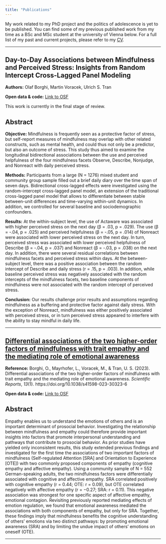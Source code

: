 ```yaml
---
title: "Publications"
---
```


My work related to my PhD project and the politics of adolescence is yet to be published. You can find some of my previous published work from my time as a BSc and MSc student at the university of Vienna below. For a full list of my past and current projects, please refer to my [CV](../cv).

----

## Day-to-Day Associations between Mindfulness and Perceived Stress: Insights from Random Intercept Cross-Lagged Panel Modeling

**Authors:** Olaf Borghi, Martin Voracek, Ulrich S. Tran

**Open data & code:** [Link to OSF](https://osf.io/7tnwq/?view_only=be9770d36cd245dcacee84c9ce8b600d)

This work is currently in the final stage of review. 

::: {.callout-note}
## Abstract

**Objective:** Mindfulness is frequently seen as a protective factor of stress, but self-report measures of mindfulness may overlap with other related constructs, such as mental health, and could thus not only be a predictor, but also an outcome of stress. This study thus aimed to examine the longitudinal bidirectional associations between the use and perceived helpfulness of the four mindfulness facets Observe, Describe, Nonjudge, and Nonreact with daily perceived stress. 

**Methods:** Participants from a large (N = 1276) mixed student and community group sample filled out a brief daily diary over the time span of seven days. Bidirectional cross-lagged effects were investigated using the random-intercept cross-lagged panel model, an extension of the traditional cross-lagged panel model that allows to differentiate between stable between-unit differences and time-varying within-unit dynamics. In addition, we controlled for several baseline and sociodemographic confounders.

**Results:** At the within-subject level, the use of Actaware was associated with higher perceived stress on the next day (β = .03, p = .029). The use (β = -.04, p = .025) and perceived helpfulness (β = -.05, p = .014) of Nonreact were associated with lower perceived stress on the next day. In turn, perceived stress was associated with lower perceived helpfulness of Describe (β = -.04, p = .037) and Nonreact (β = -.03, p = .038) on the next day. In addition, there were several residual correlations between mindfulness facets and perceived stress within days. At the between-subject level, there was a positive association between the random intercept of Describe and daily stress (r = .15, p = .003). In addition, while baseline perceived stress was negatively associated with the random intercepts of the mindfulness facets, two baseline components of mindfulness were not associated with the random intercept of perceived stress. 

**Conclusion:** Our results challenge prior results and assumptions regarding mindfulness as a buffering and protective factor against daily stress. With the exception of Nonreact, mindfulness was either positively associated with perceived stress, or in turn perceived stress appeared to interfere with the ability to stay mindful in daily life. 
:::


----

## [Differential associations of the two higher-order factors of mindfulness with trait empathy and the mediating role of emotional awareness](https://www.nature.com/articles/s41598-023-30323-6)

**Reference:** Borghi, O., Mayrhofer, L., Voracek, M., & Tran, U. S. (2023). Differential associations of the two higher-order factors of mindfulness with trait empathy and the mediating role of emotional awareness. *Scientific Reports*, *13*(1). https://doi.org/10.1038/s41598-023-30323-6

**Open data & code:** [Link to OSF](https://osf.io/ujp3e/)

::: {.callout-note}
## Abstract

Empathy enables us to understand the emotions of others and is an important determinant of prosocial behavior. Investigating the relationship between mindfulness and empathy could therefore provide important insights into factors that promote interpersonal understanding and pathways that contribute to prosocial behavior. As prior studies have yielded only inconsistent results, this study extended previous findings and investigated for the first time the associations of two important factors of mindfulness (Self-regulated Attention [SRA] and Orientation to Experience [OTE]) with two commonly proposed components of empathy (cognitive empathy and affective empathy). Using a community sample of N = 552 German-speaking adults, the two mindfulness factors were differentially associated with cognitive and affective empathy. SRA correlated positively with cognitive empathy (r = 0.44; OTE: r = 0.09), but OTE correlated negatively with affective empathy (r = −0.27; SRA: r = 0.11). This negative association was strongest for one specific aspect of affective empathy, emotional contagion. Revisiting previously reported mediating effects of emotion regulation, we found that emotional awareness mediated the associations with both components of empathy, but only for SRA. Together, these findings imply that mindfulness benefits the cognitive understanding of others’ emotions via two distinct pathways: by promoting emotional awareness (SRA) and by limiting the undue impact of others’ emotions on oneself (OTE).
:::


----